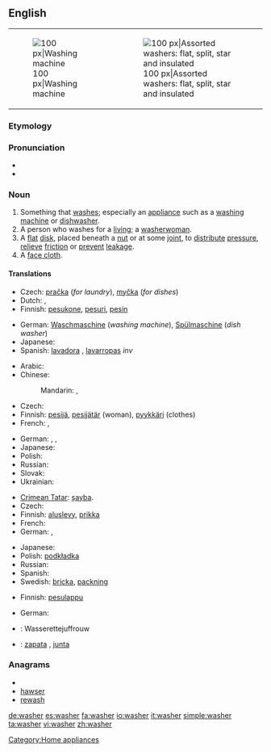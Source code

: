 {{wikipedia|dab=washer}}
==English==
{| style="float: right; clear:right;"
|[[Image:Washer.600pix.jpg|thumb|right|100 px|Washing machine]]
|[[Image:Washers.agr.jpg|thumb|right|100 px|Assorted washers: flat, split, star and insulated]]
|}

===Etymology===
{{suffix|wash|er}}

===Pronunciation===
* {{audio|en-us-washer.ogg|Audio (US)}}
* {{rhymes|ɒʃə(r)}}

===Noun===
{{wikipedia|Washer (hardware)}}
{{en-noun}}

# Something that [[wash]]es; especially an [[appliance]] such as a [[washing machine]] or [[dishwasher]].
# A person who washes for a [[living]]; a [[washerwoman]].
# A [[flat]] [[disk]], placed beneath a [[nut]] or at some [[joint]], to [[distribute]] [[pressure]], [[relieve]] [[friction]] or [[prevent]] [[leakage]].
# A [[face cloth]].

====Translations====
{{trans-top|something that washes}}
* Czech: [[pračka]] {{f}} (''for laundry''), [[myčka]] {{f}} (''for dishes'')
* Dutch: {{t+|nl|wasmachine|m}}, {{t+|nl|vaatwasser|m}}
* Finnish: [[pesukone]], [[pesuri]], [[pesin]]
{{trans-mid}}
* German: [[Waschmaschine]] {{f}} (''washing machine''), [[Spülmaschine]] {{f}} (''dish washer'')
* Japanese: {{t|ja|洗濯機|tr=sentakuki}}
* Spanish: [[lavadora]] {{f}}, [[lavarropas]] {{m}} ''inv'' {{italbrac|River Plate region}}
{{trans-bottom}}

{{trans-top|person who washes for a living; washerwoman}}
* Arabic: {{t|ar|غسالة|f|tr=ghisaala|sc=Arab}}
* Chinese:
*: Mandarin: {{t|zh|洗衣婦|sc=Hani}}, {{t|zh|洗衣妇|tr=xǐyīfù|sc=Hani}} {{qualifier|woman}}
* Czech: {{t|cs|pradlena|f}}
* Finnish: [[pesijä]], [[pesijätär]] (woman), [[pyykkäri]] (clothes)
* French: {{t|fr|laveur|m}},  {{t|fr|laveuse|f}}
{{trans-mid}}
* German: {{t|de|Wäscher|m}},  {{t|de|Wäscherin|f}},  {{t|de|Waschfrau|f}}
* Japanese: {{t|ja|洗濯女|tr=sentaku-onna|sc=Jpan}}
* Polish: {{t+|pl|praczka|f}}
* Russian: {{t|ru|прачка|f|tr=práčka|sc=Cyrl}}
* Slovak: {{t|sk|práčka|f}}
* Ukrainian: {{t|uk|праля|f|tr=prálja|sc=Cyrl}}
{{trans-bottom}}

{{trans-top|flat disk}}
* [[Crimean Tatar]]: [[şayba]].
* Czech: {{t-|cs|podložka|f}}
* Finnish: [[aluslevy]], [[prikka]]
* French: {{t+|fr|rondelle|f}}
* German: {{t+|de|Scheibe|f}}, {{t|de|Unterlegscheibe|f}}
{{trans-mid}}
* Japanese: {{t|ja|座金|tr=zagane}}
* Polish: [[podkładka]] {{f}}
* Russian: {{t+|ru|шайба|f|tr=šájba}}
* Spanish: {{t-|es|arandela|f}}
* Swedish: [[bricka]], [[packning]]
{{trans-bottom}}

{{trans-top|face cloth}}
* Finnish: [[pesulappu]]
{{trans-mid}}
* German: {{t+|de|Waschlappen|m}}
{{trans-bottom}}

{{checktrans-top}}
* {{ttbc|Dutch}}: Wasserettejuffrouw
* {{ttbc|Spanish}}: [[zapata]] {{f}}, [[junta]] {{f}}
{{trans-bottom}}

===Anagrams===
* {{alphagram|aehrsw}}
* [[hawser#English|hawser]]
* [[rewash#English|rewash]]

[[Category:Home appliances]]

[[de:washer]]
[[es:washer]]
[[fa:washer]]
[[io:washer]]
[[it:washer]]
[[simple:washer]]
[[ta:washer]]
[[vi:washer]]
[[zh:washer]]